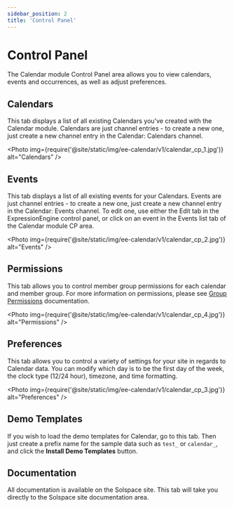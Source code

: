 ```yaml
---
sidebar_position: 2
title: 'Control Panel'
---
```



# Control Panel

The Calendar module Control Panel area allows you to view calendars, events and occurrences, as well as adjust preferences.

## Calendars

This tab displays a list of all existing Calendars you've created with the Calendar module. Calendars are just channel entries - to create a new one, just create a new channel entry in the Calendar: Calendars channel.

<Photo
  img={require('@site/static/img/ee-calendar/v1/calendar_cp_1.jpg')}
  alt="Calendars"
/>

## Events

This tab displays a list of all existing events for your Calendars. Events are just channel entries - to create a new one, just create a new channel entry in the Calendar: Events channel. To edit one, use either the Edit tab in the ExpressionEngine control panel, or click on an event in the Events list tab of the Calendar module CP area.

<Photo
  img={require('@site/static/img/ee-calendar/v1/calendar_cp_2.jpg')}
  alt="Events"
/>

## Permissions

This tab allows you to control member group permissions for each calendar and member group. For more information on permissions, please see [Group Permissions](./group-permissions.mdx) documentation.

<Photo
  img={require('@site/static/img/ee-calendar/v1/calendar_cp_4.jpg')}
  alt="Permissions"
/>

## Preferences

This tab allows you to control a variety of settings for your site in regards to Calendar data. You can modify which day is to be the first day of the week, the clock type (12/24 hour), timezone, and time formatting.

<Photo
  img={require('@site/static/img/ee-calendar/v1/calendar_cp_3.jpg')}
  alt="Preferences"
/>

## Demo Templates

If you wish to load the demo templates for Calendar, go to this tab. Then just create a prefix name for the sample data such as `test_` or `calendar_`, and click the **Install Demo Templates** button.

## Documentation

All documentation is available on the Solspace site. This tab will take you directly to the Solspace site documentation area.
